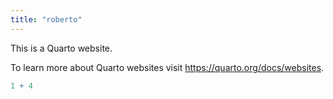```yaml
---
title: "roberto"
---
```


This is a Quarto website.

To learn more about Quarto websites visit <https://quarto.org/docs/websites>.

```r
1 + 4
```
